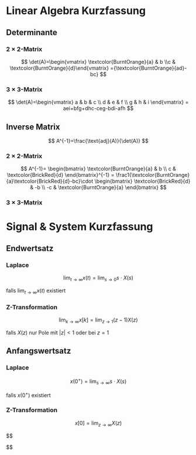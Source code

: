 # Linear Algebra Kurzfassung

## Determinante

### 2 $\times$ 2-Matrix

$$
\det(A)=\begin{vmatrix} \textcolor{BurntOrange}{a} & b \\c & \textcolor{BurntOrange}{d}\end{vmatrix} ={\textcolor{BurntOrange}{ad}-bc}
$$

### 3 $\times$ 3-Matrix

$$
\det(A)=\begin{vmatrix} a & b & c \\ d & e & f \\ g & h & i \end{vmatrix} = aei+bfg+dhc-ceg-bdi-afh
$$

## Inverse Matrix

$$
A^{-1}=\frac{\text{adj}(A)}{\det(A)}
$$

### 2 $\times$ 2-Matrix

$$
A^{-1}=
\begin{bmatrix} 
\textcolor{BurntOrange}{a} & b \\
c & \textcolor{BrickRed}{d}
\end{bmatrix}^{-1} =
\frac1{\textcolor{BurntOrange}{a}\textcolor{BrickRed}{d}-bc}\cdot
\begin{bmatrix}
\textcolor{BrickRed}{d} & -b \\
-c & \textcolor{BurntOrange}{a}
\end{bmatrix}
$$

### 3 $\times$ 3-Matrix

# Signal & System Kurzfassung

## Endwertsatz

### Laplace

$$
\lim_{t\rightarrow\infty}x(t)=\lim_{s\rightarrow0} s\cdot X(s)
$$

falls $\lim_{t\rightarrow\infty} x(t)$ existiert

### Z-Transformation

$$
\lim_{k\rightarrow\infty}x[k]=\lim_{z\rightarrow1}(z-1)X(z)
$$

falls $X(z)$ nur Pole mit $\lvert z\rvert < 1$ oder bei $z=1$

## Anfangswertsatz

### Laplace

$$
x(0^+)=\lim_{s\rightarrow\infty}s\cdot X(s)
$$

falls $x(0^+)$ existiert

### Z-Transformation

$$
x[0]=\lim_{z\rightarrow\infty}X(z)
$$

$$

$$